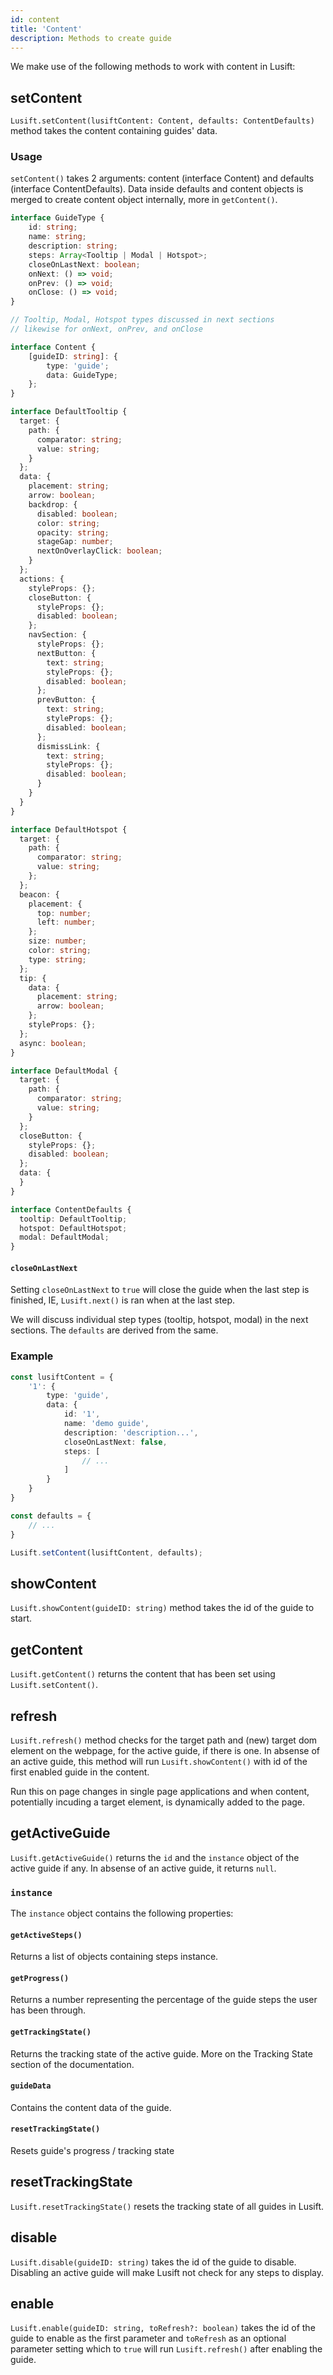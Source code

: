 ```yaml
---
id: content
title: 'Content'
description: Methods to create guide
---
```


We make use of the following methods to work with content in Lusift:

## setContent
`Lusift.setContent(lusiftContent: Content, defaults: ContentDefaults)` method takes the content containing guides' data.

### Usage

`setContent()` takes 2 arguments: content (interface Content) and defaults (interface ContentDefaults).
Data inside defaults and content objects is merged to create content object internally, more in `getContent()`.

```typescript
interface GuideType {
    id: string;
    name: string;
    description: string;
    steps: Array<Tooltip | Modal | Hotspot>;
    closeOnLastNext: boolean;
    onNext: () => void;
    onPrev: () => void;
    onClose: () => void;
}

// Tooltip, Modal, Hotspot types discussed in next sections
// likewise for onNext, onPrev, and onClose

interface Content {
    [guideID: string]: {
        type: 'guide';
        data: GuideType;
    };
}

interface DefaultTooltip {
  target: {
    path: {
      comparator: string;
      value: string;
    }
  };
  data: {
    placement: string;
    arrow: boolean;
    backdrop: {
      disabled: boolean;
      color: string;
      opacity: string;
      stageGap: number;
      nextOnOverlayClick: boolean;
    }
  };
  actions: {
    styleProps: {};
    closeButton: {
      styleProps: {};
      disabled: boolean;
    };
    navSection: {
      styleProps: {};
      nextButton: {
        text: string;
        styleProps: {};
        disabled: boolean;
      };
      prevButton: {
        text: string;
        styleProps: {};
        disabled: boolean;
      };
      dismissLink: {
        text: string;
        styleProps: {};
        disabled: boolean;
      }
    }
  }
}

interface DefaultHotspot {
  target: {
    path: {
      comparator: string;
      value: string;
    };
  };
  beacon: {
    placement: {
      top: number;
      left: number;
    };
    size: number;
    color: string;
    type: string;
  };
  tip: {
    data: {
      placement: string;
      arrow: boolean;
    };
    styleProps: {};
  };
  async: boolean;
}

interface DefaultModal {
  target: {
    path: {
      comparator: string;
      value: string;
    }
  };
  closeButton: {
    styleProps: {};
    disabled: boolean;
  };
  data: {
  }
}

interface ContentDefaults {
  tooltip: DefaultTooltip;
  hotspot: DefaultHotspot;
  modal: DefaultModal;
}

```

#### `closeOnLastNext`

Setting `closeOnLastNext` to `true` will close the guide when the last step is finished, IE, `Lusift.next()` is ran
when at the last step.

We will discuss individual step types (tooltip, hotspot, modal) in the next sections. The `defaults` are derived from
the same.

### Example
```typescript
const lusiftContent = {
    '1': {
        type: 'guide',
        data: {
            id: '1',
            name: 'demo guide',
            description: 'description...',
            closeOnLastNext: false,
            steps: [
                // ...
            ]
        }
    }
}

const defaults = {
    // ...
}

Lusift.setContent(lusiftContent, defaults);

```

## showContent
`Lusift.showContent(guideID: string)` method takes the id of the guide to start.
## getContent
`Lusift.getContent()` returns the content that has been set using `Lusift.setContent()`.
## refresh
`Lusift.refresh()` method checks for the target path and (new) target dom element on the webpage, for the active guide,
if there is one. In absense of an active guide, this method will run `Lusift.showContent()` with id of the first enabled
guide in the content.

Run this on page changes in single page applications and when content, potentially incuding a target element, is dynamically added to the page.
## getActiveGuide
`Lusift.getActiveGuide()` returns the `id` and the `instance` object of the active guide if any. In absense of an active
guide, it returns `null`.

### `instance`
The `instance` object contains the following properties:
#### `getActiveSteps()`
Returns a list of objects containing steps instance.
#### `getProgress()`
Returns a number representing the percentage of the guide steps the user has been through.
#### `getTrackingState()`
Returns the tracking state of the active guide. More on the Tracking State section of the documentation.
#### `guideData`
Contains the content data of the guide.
#### `resetTrackingState()`
Resets guide's progress / tracking state

## resetTrackingState
`Lusift.resetTrackingState()` resets the tracking state of all guides in Lusift.
## disable
`Lusift.disable(guideID: string)` takes the id of the guide to disable. Disabling an active guide will make Lusift not check for any
steps to display.
## enable
`Lusift.enable(guideID: string, toRefresh?: boolean)` takes the id of the guide to enable as the first parameter and
`toRefresh` as an optional parameter setting which to `true` will run `Lusift.refresh()` after enabling the guide.
